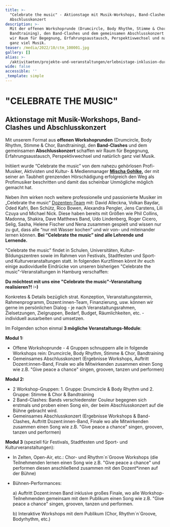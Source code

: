 ```yaml
---
title: >-
  "Celebrate the music" - Aktionstage mit Musik-Workshops, Band-Clashed und
  Abschlusskonzert
description: >-
  Mit der offenen Workshoprunde (Drumcircle, Body Rhythm, Stimme & Chor,
  Bandtraining), den Band-Clashes und dem gemeinsamen Abschlusskonzert schaffen
  wir Raum für Begegnung, Erfahrungsaustausch, Perspektivwechsel und natürlich
  ganz viel Musik.
teaser: /media/2022/10/ctm_100001.jpg
gallery: []
alias: >-
  /aktivitaeten/projekte-und-veranstaltungen/erlebnistage-inklusion-durch-musik/allgemeine-infos-erlebnistage-inklusion
wide: false
accessible: ''
_template: simple
---
```


# "CELEBRATE THE MUSIC"

## Aktionstage mit Musik-Workshops, Band-Clashes und Abschlusskonzert

Mit unserem Format aus **offenen Workshoprunden** (Drumcircle, Body Rhythm, Stimme & Chor, Bandtraining), den **Band-Clashes** und dem gemeinsamen **Abschlusskonzert** schaffen wir Raum für Begegnung, Erfahrungsaustausch, Perspektivwechsel und natürlich ganz viel Musik.

Initiiert wurde “Celebrate the music” von dem nahezu gehörlosen Profi-Musiker, Aktivisten und Kultur- & Medienmanager [**Mischa Gohlke**](/ueber-uns/das-team/aktionsbuero/mischa-gohlke)**,** der mit seiner an Taubheit grenzenden Hörschädigung erfolgreich den Weg als Profimusiker beschritten und damit das scheinbar Unmögliche möglich gemacht hat.

Neben ihm wirken noch weitere professionelle und passionierte Musiker im „Celebrate the music“ [Dozenten-Team]("www.grenzensindrelativ.de/aktivitaeten/projekte-und-veranstaltungen/celebrate-the-music/dozenten-team-workshops") mit: David Alleckna, Volkan Baydar, Oded Kafri, Ben Schütz, Rico Bowen, Alexandra Pengler, Jens Carstens, Lili Czuya und Michael Nick. Diese haben bereits mit Größen wie Phil Collins, Madonna, Shakira, Dave Matthews Band, Udo Lindenberg, Roger Cicero, Selig, Sasha, Helene Fischer und Nena zusammen gespielt und wissen nur zu gut, dass alle “nur mit Wasser kochen” und wir von- und miteinander lernen können. **Bei “Celebrate the music” sind alle Lehrende und Lernende.**

"Celebrate the music" findet in Schulen, Universitäten, Kultur- Bildungszentren sowie im Rahmen von Festivals, Stadtfesten und Sport- und Kulturveranstaltungen statt. In folgenden Kurzfilmen könnt ihr euch einige audioviduelle Eindrücke von unseren bisherigen "Celebrate the music"-Veranstaltungen in Hamburg verschaffen:

<video-gallery class="wide" name="celebrate-the-music"></video-gallery>

**Du möchtest mit uns eine "Celebrate the music"-Veranstaltung realisieren?! :-)**

Konkretes & Details bezüglich strat. Konzeption, Veranstaltungstermin, Rahmenprogramm, Dozent:innen-Team, Finanzierung, usw. können wir gerne im persönlichen Dialog - je nach Veranstaltungsrahmen, Zielsetzungen, Zielgruppen, Bedarf, Budget, Räumlichkeiten, etc. - individuell ausarbeiten und umsetzen.

Im Folgenden schon einmal **3 mögliche Veranstaltungs-Module**:

**Modul 1:**

- Offene Workshoprunde - 4 Gruppen schnuppern alle in folgende Workshops rein: Drumcircle, Body Rhythm, Stimme & Chor, Bandtraining
- Gemeinsames Abschlusskonzert (Ergebnisse Workshops, Auftritt Dozent:innen-Band, Finale wo alle Mitwirkenden zusammen einen Song wie z.B. "Give peace a chance" singen, grooven, tanzen und performen)

**Modul 2:**

- 2 Workshop-Gruppen: 1. Gruppe: Drumcircle & Body Rhythm und 2. Gruppe: Stimme & Chor & Bandtraining
- 2 Band-Clashes: Bands verschiedenster Couleur begegnen sich erstmals und proben einen Song ein, der beim Abschlusskonzert auf die Bühne gebracht wird.
- Gemeinsames Abschlusskonzert (Ergebnisse Workshops & Band-Clashes, Auftritt Dozent:innen-Band, Finale wo alle Mitwirkenden zusammen einen Song wie z.B. "Give peace a chance" singen, grooven, tanzen und performen)

**Modul 3** (speziell für Festivals, Stadtfesten und Sport- und Kulturveranstaltungen):

- In Zelten, Open-Air, etc.: Chor- und Rhythm´n´Groove Workshops (die Teilnehmenden lernen einen Song wie z.B. "Give peace a chance" und performen diesen anschließend zusammen mit den Dozent\*innen auf der Bühne)
- Bühnen-Performances:

  a) Auftritt Dozent:innen Band inklusive großes Finale, wo alle Workshop-Teilnehmenden gemeinsam mit dem Publikum einen Song wie z.B. "Give peace a chance" singen, grooven, tanzen und performen.

  b) Interaktive Workshops mit dem Publikum (Chor, Rhythm´n´Groove, Bodyrhythm, etc.)
